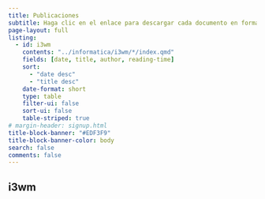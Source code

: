 ```yaml
---
title: Publicaciones
subtitle: Haga clic en el enlace para descargar cada documento en formato pdf.
page-layout: full
listing:
  - id: i3wm
    contents: "../informatica/i3wm/*/index.qmd"
    fields: [date, title, author, reading-time]
    sort: 
      - "date desc"
      - "title desc"
    date-format: short
    type: table
    filter-ui: false
    sort-ui: false
    table-striped: true
# margin-header: signup.html
title-block-banner: "#EDF3F9"
title-block-banner-color: body
search: false
comments: false
---
```


## i3wm

::: {#i3wm}
:::
